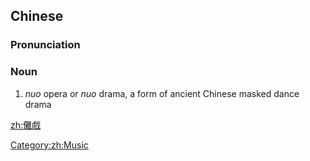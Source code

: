 {{also|傩戏}}
==Chinese==
{{zh-forms|s=傩戏}}

===Pronunciation===
{{zh-pron
|m=nuóxì
|c=no4 hei3
|cat=n
}}

===Noun===
{{zh-noun}}

# {{lb|zh|music}} ''nuo'' opera or ''nuo'' drama, a form of ancient Chinese masked dance drama

[[Category:zh:Music]]

[[zh:儺戲]]